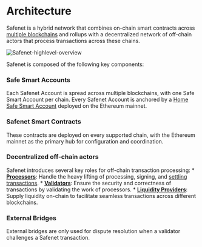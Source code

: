 # Architecture

Safenet is a hybrid network that combines on-chain smart contracts across [multiple blockchains](./chains.mdx) and rollups with a decentralized network of off-chain actors that process transactions across these chains. 

![Safenet-highlevel-overview](../../assets/safenet-highlevel-overview.png)

Safenet is composed of the following key components:

### Safe Smart Accounts
Each Safenet Account is spread across multiple blockchains, with one Safe Smart Account per chain. 
Every Safenet Account is anchored by a [Home Safe Smart Account](./protocol/home-safe.mdx) deployed on the Ethereum mainnet.

### Safenet Smart Contracts
These contracts are deployed on every supported chain, with the Ethereum mainnet as the primary hub for configuration and coordination.

### Decentralized off-chain actors
Safenet introduces several key roles for off-chain transaction processing:
    * **[Processors](./core-components/processor.mdx)**: Handle the heavy lifting of processing, signing, and [settling](./concepts/settlement.mdx) [transactions](./safenet-transaction.mdx).
    * **[Validators](./core-components/validator.mdx)**: Ensure the security and correctness of transactions by validating the work of processors.
    * **[Liquidity Providers](./core-components/liquidity-provider.mdx)**: Supply liquidity on-chain to facilitate seamless transactions across different blockchains.

### External Bridges
External bridges are only used for dispute resolution when a validator challenges a Safenet transaction.

